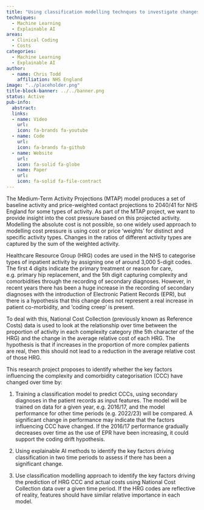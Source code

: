 ```yaml
---
title: "Using classification modelling technques to investigate changes in Healthcare Resources Group (HRG) coding over time"
techniques:
  - Machine Learning
  - Explainable AI
areas:
  - Clinical Coding
  - Costs
categories:
  - Machine Learning
  - Explainable AI
author:
  - name: Chris Todd
    affiliation: NHS England
image: "../placeholder.png"
title-block-banner: ../../banner.png
status: Active
pub-info:
  abstract:
  links:
  - name: Video
    url:
    icon: fa-brands fa-youtube
  - name: Code
    url:
    icon: fa-brands fa-github
  - name: Website
    url:
    icon: fa-solid fa-globe
  - name: Paper
    url:
    icon: fa-solid fa-file-contract
---
```


The Medium-Term Activity Projections (MTAP) model produces a set of baseline activity and price-weighted contact projections to 2040/41 for NHS England for some types of activity. As part of the MTAP project, we want to provide insight into the cost pressure based on this projected activity. Modelling the absolute cost is not possible, so one widely used approach to modelling cost pressure is using cost or price ‘weights’ for distinct and specific activity types. Changes in the ratios of different activity types are captured by the sum of the weighted activity.

Healthcare Resource Group (HRG) codes are used in the NHS to categorise types of inpatient activity by assigning one of around 3,000 5-digit codes. The first 4 digits indicate the primary treatment or reason for care, e.g. primary hip replacement, and the 5th digit capturing complexity and comorbidities through the recording of secondary diagnoses. However, in recent years there has been a huge increase in the recording of secondary diagnoses with the introduction of Electronic Patient Records (EPR), but there is a hypothesis that this change does not represent a real increase in patient co-morbidity, and ‘coding creep’ is present.

To deal with this, National Cost Collection (previously known as Reference Costs) data is used to look at the relationship over time between the proportion of activity in each complexity category (the 5th character of the HRG) and the change in the average relative cost of each HRG. The hypothesis is that if increases in the proportion of more complex patients are real, then this should not lead to a reduction in the average relative cost of those HRG.

This research project proposes to identify whether the key factors influencing the complexity and comorbidity categorisation (CCC) have changed over time by:

1. Training a classification model  to predict CCCs, using secondary diagnoses in the patient records as input features.  The model will be trained on data for a given year, e.g. 2016/17, and the model performance for other time periods (e.g. 2022/23) will be compared. A significant change in performance may indicate that the factors influencing CCC have changed. If the 2016/17 performance gradually decreases over time as the use of EPR have been increasing, it could support the coding drift hypothesis.

2. Using explainable AI methods to identify the key factors driving classification in two time periods to assess if there has been a significant change.

3. Use classification modelling approach to identify the key factors driving the prediction of HRG CCC and actual costs using National Cost Collection data over a given time period. If the HRG codes are reflective of reality, features should have similar relative importance in each model.

